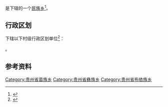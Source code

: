 {{中国乡级行政区|52/02/21/220/000}}

'''{{PAGENAMEBASE}}'''是{{PRC admin/fullname|52/02/21/220/000|3}}下辖的一个[[民族乡|民族乡]]<ref>{{PRC admin/ref sgc|{{PRC admin/parent|52/02/21/220/000}}}}</ref>。

== 行政区划 ==
{{PAGENAMEBASE}}下辖以下村级行政区划单位<ref>{{PRC admin/ref sgc|52/02/21/220/000}}</ref>：

{{PRC admin/children|52/02/21/220/000}}。

== 参考资料 ==
{{reflist}}

{{贵州行政区划小作品}}
{{PRC admin/navcat|52/02/21/220/000}}
[[Category:贵州省苗族乡|Category:贵州省苗族乡]]
[[Category:贵州省彝族乡|Category:贵州省彝族乡]]
[[Category:贵州省布依族乡|Category:贵州省布依族乡]]